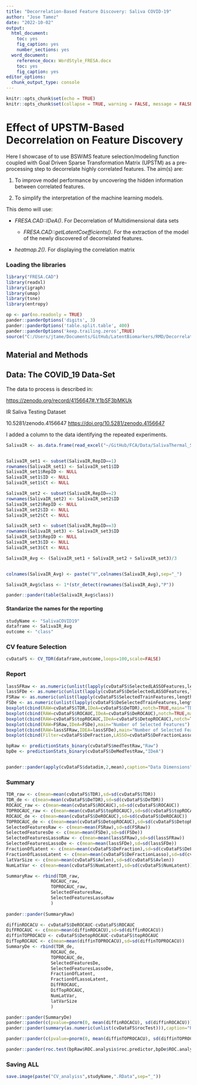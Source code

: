 ```yaml
---
title: "Decorrelation-Based Feature Discovery: Saliva COVID-19"
author: "Jose Tamez"
date: "2022-10-02"
output:
  html_document: 
    toc: yes
    fig_caption: yes
    number_sections: yes
  word_document: 
    reference_docx: WordStyle_FRESA.docx
    toc: yes
    fig_caption: yes
editor_options:
  chunk_output_type: console
---
```


```r
knitr::opts_chunk$set(echo = TRUE)
knitr::opts_chunk$set(collapse = TRUE, warning = FALSE, message = FALSE,comment = "#>")

```

# Effect of UPSTM-Based Decorrelation on Feature Discovery

Here I showcase of to use BSWiMS feature selection/modeling function coupled with Goal Driven Sparse Transformation Matrix (UPSTM) as a pre-processing step to decorrelate highly correlated features. The aim(s) are:

1.  To improve model performance by uncovering the hidden information between correlated features.

2.  To simplify the interpretation of the machine learning models.

This demo will use:

-   *FRESA.CAD::IDeA()*. For Decorrelation of Multidimensional data sets

    -   *FRESA.CAD::getLatentCoefficients()*. For the extraction of the model of the newly discovered of decorrelated features.


-   *heatmap.2()*. For displaying the correlation matrix



### Loading the libraries

```r
library("FRESA.CAD")
library(readxl)
library(igraph)
library(umap)
library(tsne)
library(entropy)

op <- par(no.readonly = TRUE)
pander::panderOptions('digits', 3)
pander::panderOptions('table.split.table', 400)
pander::panderOptions('keep.trailing.zeros',TRUE)
source("C:/Users/jtame/Documents/GitHub/LatentBiomarkers/RMD/DecorrelationCV.R")

```


## Material and Methods


## Data: The COVID_19 Data-Set

The data to process is described in:

<https://zenodo.org/record/4156647#.Y1bSF3bMKUk>


IR Saliva Testing Dataset


10.5281/zenodo.4156647
<https://doi.org/10.5281/zenodo.4156647>


I added a column to the data identifying the repeated experiments.

```r

SalivaIR <- as.data.frame(read_excel("~/GitHub/FCA/Data/SalivaThermal_Source_Data_2.xlsx"))


SalivaIR_set1 <- subset(SalivaIR,RepID==1)
rownames(SalivaIR_set1) <- SalivaIR_set1$ID
SalivaIR_set1$RepID <- NULL
SalivaIR_set1$ID <- NULL
SalivaIR_set1$Ct <- NULL

SalivaIR_set2 <- subset(SalivaIR,RepID==2)
rownames(SalivaIR_set2) <- SalivaIR_set2$ID
SalivaIR_set2$RepID <- NULL
SalivaIR_set2$ID <- NULL
SalivaIR_set2$Ct <- NULL

SalivaIR_set3 <- subset(SalivaIR,RepID==3)
rownames(SalivaIR_set3) <- SalivaIR_set3$ID
SalivaIR_set3$RepID <- NULL
SalivaIR_set3$ID <- NULL
SalivaIR_set3$Ct <- NULL

SalivaIR_Avg <- (SalivaIR_set1 + SalivaIR_set2 + SalivaIR_set3)/3


colnames(SalivaIR_Avg) <- paste("V",colnames(SalivaIR_Avg),sep="_")

SalivaIR_Avg$class <- 1*(str_detect(rownames(SalivaIR_Avg),"P"))

pander::pander(table(SalivaIR_Avg$class))

```

#### Standarize the names for the reporting

```r
studyName <- "SalivaCOVID19"
dataframe <- SalivaIR_Avg
outcome <- "class"


```

### CV feature Selection
```r

cvDataFS <- CV_TDR(dataframe,outcome,loops=100,scale=FALSE)

```

### Report
```r

lassSFRaw <- as.numeric(unlist(lapply(cvDataFS$SelectedLASSOFeatures,length)))
lassSFDe <- as.numeric(unlist(lapply(cvDataFS$DeSelectedLASSOFeatures,length)))
FSRaw <- as.numeric(unlist(lapply(cvDataFS$SelectedTrainFeatures,length)))
FSDe <- as.numeric(unlist(lapply(cvDataFS$DeSelectedTrainFeatures,length)))
boxplot(cbind(RAW=cvDataFS$TDR,IDeA=cvDataFS$DeTDR),notch=TRUE,main="TDR")
boxplot(cbind(RAW=cvDataFS$ROCAUC,IDeA=cvDataFS$DeROCAUC),notch=TRUE,main="ROC AUC")
boxplot(cbind(RAW=cvDataFS$topROCAUC,IDeA=cvDataFS$DetopROCAUC),notch=TRUE,main="Top Feature: ROC AUC")
boxplot(cbind(RAW=FSRaw,IDeA=FSDe),main="Number of Selected Features")
boxplot(cbind(RAW=lassSFRaw,IDEA=lassSFDe),main="Number of Selected Features by LASSO Min")
boxplot(cbind(Filter=cvDataFS$DeFraction,LASSO=cvDataFS$DeFractionLasso),main="Fraction of Latent Variables")

bpRaw <- predictionStats_binary(cvDataFS$medTestRaw,"Raw")
bpDe <- predictionStats_binary(cvDataFS$DeMedTestRaw,"IDeA")


pander::pander(apply(cvDataFS$datadim,2,mean),caption="Data Dimensions")

```


### Summary
```r
TDR_raw <- c(mean=mean(cvDataFS$TDR),sd=sd(cvDataFS$TDR))
TDR_de <- c(mean=mean(cvDataFS$DeTDR),sd=sd(cvDataFS$DeTDR))
ROCAUC_raw <- c(mean=mean(cvDataFS$ROCAUC),sd=sd(cvDataFS$ROCAUC))
TOPROCAUC_raw <- c(mean=mean(cvDataFS$topROCAUC),sd=sd(cvDataFS$topROCAUC))
ROCAUC_de <- c(mean=mean(cvDataFS$DeROCAUC),sd=sd(cvDataFS$DeROCAUC))
TOPROCAUC_de <- c(mean=mean(cvDataFS$DetopROCAUC),sd=sd(cvDataFS$DetopROCAUC))
SelectedFeaturesRaw <- c(mean=mean(FSRaw),sd=sd(FSRaw))
SelectedFeaturesDe <- c(mean=mean(FSDe),sd=sd(FSDe))
SelectedFeaturesLassoRaw <- c(mean=mean(lassSFRaw),sd=sd(lassSFRaw))
SelectedFeaturesLassoDe <- c(mean=mean(lassSFDe),sd=sd(lassSFDe))
FractionOfLatent <- c(mean=mean(cvDataFS$DeFraction),sd=sd(cvDataFS$DeFraction))
FractionOfLassoLatent <- c(mean=mean(cvDataFS$DeFractionLasso),sd=sd(cvDataFS$DeFractionLasso))
latVarSize <- c(mean=mean(cvDataFS$Avlen),sd=sd(cvDataFS$Avlen))
NumLatVar <- c(mean=mean(cvDataFS$NumLatent),sd=sd(cvDataFS$NumLatent))

SummaryRaw <- rbind(TDR_raw,
                 ROCAUC_raw,
                 TOPROCAUC_raw,
                 SelectedFeaturesRaw,
                 SelectedFeaturesLassoRaw
                 )
                
pander::pander(SummaryRaw)                 

diffinROCACU <- cvDataFS$DeROCAUC-cvDataFS$ROCAUC
DifFROCAUC <- c(mean=mean(diffinROCACU),sd=sd(diffinROCACU))
diffinTOPROCACU <- cvDataFS$DetopROCAUC-cvDataFS$topROCAUC
DifTopROCAUC <- c(mean=mean(diffinTOPROCACU),sd=sd(diffinTOPROCACU))
SummaryDe <- rbind(TDR_de,
                 ROCAUC_de,
                 TOPROCAUC_de,
                 SelectedFeaturesDe,
                 SelectedFeaturesLassoDe,
                 FractionOfLatent,
                 FractionOfLassoLatent,
                 DifFROCAUC,
                 DifTopROCAUC,
                 NumLatVar,
                 latVarSize
                 )

pander::pander(SummaryDe)
pander::pander(c(pvalue=pnorm(0, mean(diffinROCACU), sd(diffinROCACU))),caption="ROC Diff, p.value")
pander::pander(summary(as.numeric(unlist(cvDataFS$rocTest))),caption="ROC p.values")

pander::pander(c(pvalue=pnorm(0, mean(diffinTOPROCACU), sd(diffinTOPROCACU))),caption="TOP ROC Diff, p.value")

pander::pander(roc.test(bpRaw$ROC.analysis$roc.predictor,bpDe$ROC.analysis$roc.predictor))


```

### Saving ALL

```r
save.image(paste("CV_analyiss",studyName,".RData",sep="_"))

```

